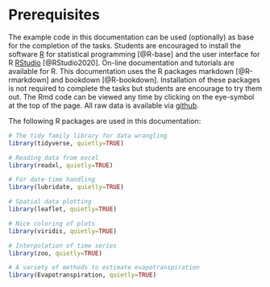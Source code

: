 # Prerequisites {#prerequisites}

The example code in this documentation can be used (optionally) as base for the completion of the tasks. Students are encouraged to install the software [R](https://www.r-project.org/) for statistical programming [@R-base] and the user interface for R [RStudio](https://rstudio.com) [@RStudio2020]. On-line documentation and tutorials are available for R. This documentation uses the R packages markdown [@R-rmarkdown] and bookdown [@R-bookdown]. Installation of these packages is not required to complete the tasks but students are encourage to try them out. The Rmd code can be viewed any time by clicking on the eye-symbol at the top of the page. All raw data is available via [github](https://github.com/mabesa/Documentation_GW_field_course_2020/tree/master/_bookdown_files/data).   

The following R packages are used in this documentation:
```r
# The tidy family library for data wrangling
library(tidyverse, quietly=TRUE)

# Reading data from excel
library(readxl, quietly=TRUE)

# For date-time handling
library(lubridate, quietly=TRUE)

# Spatial data plotting 
library(leaflet, quietly=TRUE)

# Nice coloring of plots
library(viridis, quietly=TRUE) 

# Interpolation of time series
library(zoo, quietly=TRUE)

# A variety of methods to estimate evapotranspiration
library(Evapotranspiration, quietly=TRUE)
```
